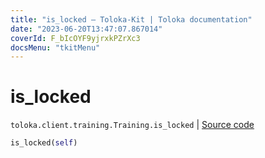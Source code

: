 ```yaml
---
title: "is_locked — Toloka-Kit | Toloka documentation"
date: "2023-06-20T13:47:07.867014"
coverId: F_bIcOYF9yjrxkPZrXc3
docsMenu: "tkitMenu"
---
```


# is_locked

`toloka.client.training.Training.is_locked` | [Source code](https://github.com/Toloka/toloka-kit/blob/v1.2.0/src/client/training.py#L126)

```python
is_locked(self)
```